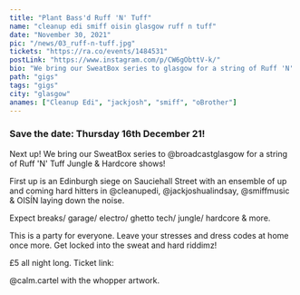 ---
title: "Plant Bass'd Ruff 'N' Tuff"
name: "cleanup edi smiff oisin glasgow ruff n tuff"
date: "November 30, 2021"
pic: "/news/03_ruff-n-tuff.jpg"
tickets: "https://ra.co/events/1484531"
postLink: "https://www.instagram.com/p/CW6gObttV-k/"
bio: "We bring our SweatBox series to glasgow for a string of Ruff 'N' Tuff Jungle & Hardcore shows!"
path: "gigs"
tags: "gigs"
city: "glasgow"
anames: ["Cleanup Edi", "jackjosh", "smiff", "oBrother"]
---

### Save the date: Thursday 16th December 21!

Next up! We bring our SweatBox series to @broadcastglasgow for a string of Ruff 'N' Tuff Jungle & Hardcore shows!

First up is an Edinburgh siege on Sauciehall Street with an ensemble of up and coming hard hitters in @cleanupedi, @jackjoshualindsay, @smiffmusic & OISÍN laying down the noise.

Expect breaks/ garage/ electro/ ghetto tech/ jungle/ hardcore & more.

This is a party for everyone. Leave your stresses and dress codes at home once more. Get locked into the sweat and hard riddimz!

£5 all night long. Ticket link: <HoverLink url="ra.co/events/1484531" external inline />

@calm.cartel with the whopper artwork.
